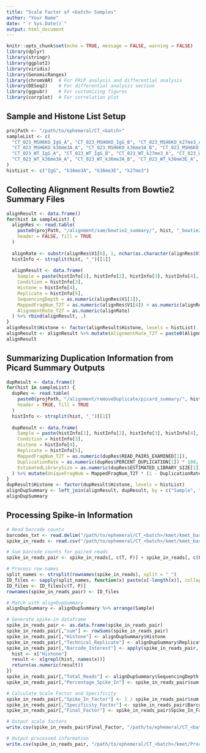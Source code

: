 ```yaml
---
title: "Scale Factor of <batch> Samples"
author: "Your Name"
date: "`r Sys.Date()`"
output: html_document
---
```


```r
knitr::opts_chunk$set(echo = TRUE, message = FALSE, warning = FALSE)
library(dplyr)
library(stringr)
library(ggplot2)
library(viridis)
library(GenomicRanges)
library(chromVAR)  # For FRiP analysis and differential analysis
library(DESeq2)    # For differential analysis section
library(ggpubr)    # For customizing figures
library(corrplot)  # For correlation plot
```

## Sample and Histone List Setup

```r
projPath <- "/path/to/ephemeral/CT_<batch>"
sampleList <- c(
  "CT_023_MSH6KO_IgG_A", "CT_023_MSH6KO_IgG_B", "CT_023_MSH6KO_k27me3_A",  "CT_023_MSH6KO_k27me3_B", 
  "CT_023_MSH6KO_k36me3A_A", "CT_023_MSH6KO_k36me3A_B", "CT_023_MSH6KO_k36me3E_A", "CT_023_MSH6KO_k36me3E_B", 
  "CT_023_WT_IgG_A", "CT_023_WT_IgG_B", "CT_023_WT_k27me3_A", "CT_023_WT_k27me3_B", 
  "CT_023_WT_k36me3A_A", "CT_023_WT_k36me3A_B", "CT_023_WT_k36me3E_A", "CT_023_WT_k36me3E_B"
)
histList <- c("IgG", "k36me3A", "k36me3E", "k27me3")
```

## Collecting Alignment Results from Bowtie2 Summary Files

```r
alignResult <- data.frame()
for(hist in sampleList) {
  alignRes <- read.table(
    paste0(projPath, "/alignment/sam/bowtie2_summary/", hist, "_bowtie2.txt"), 
    header = FALSE, fill = TRUE
  )
  
  alignRate <- substr(alignRes$V1[6], 1, nchar(as.character(alignRes$V1[6]))-1)
  histInfo <- strsplit(hist, "_")[[1]]
  
  alignResult <- data.frame(
    Sample = paste(histInfo[1], histInfo[2], histInfo[3], histInfo[4], histInfo[5], sep = "_"), 
    Condition = histInfo[3], 
    Histone = histInfo[4], 
    Replicate = histInfo[5], 
    SequencingDepth = as.numeric(alignRes$V1[1]), 
    MappedFragNum_T2T = as.numeric(alignRes$V1[4]) + as.numeric(alignRes$V1[5]), 
    AlignmentRate_T2T = as.numeric(alignRate)
  ) %>% rbind(alignResult, .)
}
alignResult$Histone <- factor(alignResult$Histone, levels = histList)
alignResult <- alignResult %>% mutate(AlignmentRate_T2T = paste0(AlignmentRate_T2T, "%"))
alignResult
```

## Summarizing Duplication Information from Picard Summary Outputs

```r
dupResult <- data.frame()
for(hist in sampleList) {
  dupRes <- read.table(
    paste0(projPath, "/alignment/removeDuplicate/picard_summary/", hist, "_picard.rmDup.txt"), 
    header = TRUE, fill = TRUE
  )
  histInfo <- strsplit(hist, "_")[[1]]
  
  dupResult <- data.frame(
    Sample = paste(histInfo[1], histInfo[2], histInfo[3], histInfo[4], histInfo[5], sep = "_"), 
    Condition = histInfo[3], 
    Histone = histInfo[4], 
    Replicate = histInfo[5], 
    MappedFragNum_T2T = as.numeric(dupRes$READ_PAIRS_EXAMINED[1]), 
    DuplicationRate = as.numeric(dupRes$PERCENT_DUPLICATION[1]) * 100, 
    EstimatedLibrarySize = as.numeric(dupRes$ESTIMATED_LIBRARY_SIZE[1])
  ) %>% mutate(UniqueFragNum = MappedFragNum_T2T * (1 - DuplicationRate / 100)) %>% rbind(dupResult, .)
}
dupResult$Histone <- factor(dupResult$Histone, levels = histList)
alignDupSummary <- left_join(alignResult, dupResult, by = c("Sample", "Condition", "Histone", "Replicate", "MappedFragNum_T2T")) %>% mutate(DuplicationRate = paste0(DuplicationRate, "%"))
alignDupSummary
```

## Processing Spike-in Information

```r
# Read barcode counts
barcodes_txt <- read.delim("/path/to/ephemeral/CT_<batch>/kmet/kmet_barcode_counts_CT_<batch>.txt")
spike_in_reads <- read.csv("/path/to/ephemeral/CT_<batch>/kmet/kmet_barcode_counts_CT_<batch>.txt", sep = "\t")

# Sum barcode counts for paired reads
spike_in_reads_pair <- spike_in_reads[, c(T, F)] + spike_in_reads[, c(F, T)]

# Process row names
split_names <- strsplit(rownames(spike_in_reads), split = "_")
ID_files <- sapply(split_names, function(x) paste(x[-length(x)], collapse = "_"))
ID_files <- ID_files[c(T, F)]
rownames(spike_in_reads_pair) <- ID_files

# Match with alignDupSummary
alignDupSummary <- alignDupSummary %>% arrange(Sample)

# Generate spike-in dataframe
spike_in_reads_pair <- as.data.frame(spike_in_reads_pair)
spike_in_reads_pair[,"sum"] <- rowSums(spike_in_reads_pair)
spike_in_reads_pair[,"Histone"] <- alignDupSummary$Histone
spike_in_reads_pair[,"Technical_Replicate"] <- alignDupSummary$Replicate
spike_in_reads_pair[,"Barcode_Interest"] <- apply(spike_in_reads_pair, 1, FUN = function(x) {
  hist <- x["Histone"]
  result <- x[grepl(hist, names(x))]
  return(as.numeric(result))
})
spike_in_reads_pair[,"Total_Reads"] <- alignDupSummary$SequencingDepth
spike_in_reads_pair[,"Percentage_Spike_In"] <- spike_in_reads_pair$sum / spike_in_reads_pair$Total_Reads * 100

# Calculate Scale Factor and Specificity
spike_in_reads_pair[,"Spike_In_Factor"] <- 1 / spike_in_reads_pair$sum
spike_in_reads_pair[,"Specificity_Factor"] <- spike_in_reads_pair$Barcode_Interest / spike_in_reads_pair$sum
spike_in_reads_pair[,"Final_Factor"] <- spike_in_reads_pair$Spike_In_Factor * spike_in_reads_pair$Specificity_Factor * 1e6

# Output scale factors
write.csv(spike_in_reads_pair$Final_Factor, "/path/to/ephemeral/CT_<batch>/kmet/scale_factors_CT_<batch>.csv", row.names = FALSE)

# Output processed information
write.csv(spike_in_reads_pair, "/path/to/ephemeral/CT_<batch>/kmet/Proc_Info_CT_<batch>.csv", row.names = FALSE)
```




